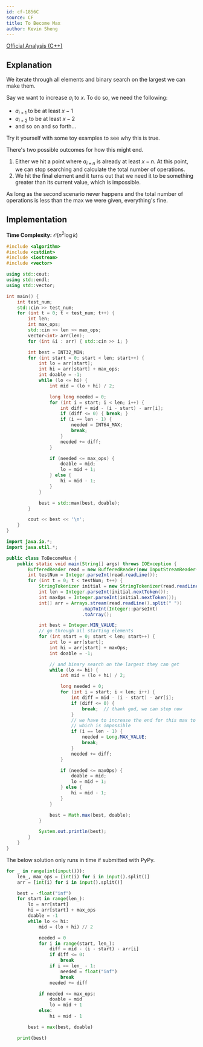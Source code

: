 ```yaml
---
id: cf-1856C
source: CF
title: To Become Max
author: Kevin Sheng
---
```


[Official Analysis (C++)](https://codeforces.com/blog/entry/119058)

## Explanation

We iterate through all elements and binary search on the largest we can make them.

Say we want to increase $a_i$ to $x$.
To do so, we need the following:
* $a_{i+1}$ to be at least $x-1$
* $a_{i+2}$ to be at least $x-2$
* and so on and so forth...

Try it yourself with some toy examples to see why this is true.

There's two possible outcomes for how this might end.
1. Either we hit a point where $a_{i+n}$ is already at least $x-n$.
   At this point, we can stop searching and calculate the total number of operations.
2. We hit the final element and it turns out that we need it to be something greater
   than its current value, which is impossible.

As long as the second scenario never happens and the total number of
operations is less than the max we were given, everything's fine.

## Implementation

**Time Complexity:** $\mathcal{O}(n^2 \log k)$

<LanguageSection>
<CPPSection>

```cpp
#include <algorithm>
#include <cstdint>
#include <iostream>
#include <vector>

using std::cout;
using std::endl;
using std::vector;

int main() {
	int test_num;
	std::cin >> test_num;
	for (int t = 0; t < test_num; t++) {
		int len;
		int max_ops;
		std::cin >> len >> max_ops;
		vector<int> arr(len);
		for (int &i : arr) { std::cin >> i; }

		int best = INT32_MIN;
		for (int start = 0; start < len; start++) {
			int lo = arr[start];
			int hi = arr[start] + max_ops;
			int doable = -1;
			while (lo <= hi) {
				int mid = (lo + hi) / 2;

				long long needed = 0;
				for (int i = start; i < len; i++) {
					int diff = mid - (i - start) - arr[i];
					if (diff <= 0) { break; }
					if (i == len - 1) {
						needed = INT64_MAX;
						break;
					}
					needed += diff;
				}

				if (needed <= max_ops) {
					doable = mid;
					lo = mid + 1;
				} else {
					hi = mid - 1;
				}
			}

			best = std::max(best, doable);
		}

		cout << best << '\n';
	}
}
```

</CPPSection>
<JavaSection>

```java
import java.io.*;
import java.util.*;

public class ToBecomeMax {
	public static void main(String[] args) throws IOException {
		BufferedReader read = new BufferedReader(new InputStreamReader(System.in));
		int testNum = Integer.parseInt(read.readLine());
		for (int t = 0; t < testNum; t++) {
			StringTokenizer initial = new StringTokenizer(read.readLine());
			int len = Integer.parseInt(initial.nextToken());
			int maxOps = Integer.parseInt(initial.nextToken());
			int[] arr = Arrays.stream(read.readLine().split(" "))
			                .mapToInt(Integer::parseInt)
			                .toArray();

			int best = Integer.MIN_VALUE;
			// go through all starting elements
			for (int start = 0; start < len; start++) {
				int lo = arr[start];
				int hi = arr[start] + maxOps;
				int doable = -1;

				// and binary search on the largest they can get
				while (lo <= hi) {
					int mid = (lo + hi) / 2;

					long needed = 0;
					for (int i = start; i < len; i++) {
						int diff = mid - (i - start) - arr[i];
						if (diff <= 0) {
							break;  // thank god, we can stop now
						}
						// we have to increase the end for this max to work
						// which is impossible
						if (i == len - 1) {
							needed = Long.MAX_VALUE;
							break;
						}
						needed += diff;
					}

					if (needed <= maxOps) {
						doable = mid;
						lo = mid + 1;
					} else {
						hi = mid - 1;
					}
				}

				best = Math.max(best, doable);
			}

			System.out.println(best);
		}
	}
}
```

</JavaSection>
<PySection>

<Warning>

The below solution only runs in time if submitted with PyPy.

</Warning>

```py
for _ in range(int(input())):
	len_, max_ops = [int(i) for i in input().split()]
	arr = [int(i) for i in input().split()]

	best = -float("inf")
	for start in range(len_):
		lo = arr[start]
		hi = arr[start] + max_ops
		doable = -1
		while lo <= hi:
			mid = (lo + hi) // 2

			needed = 0
			for i in range(start, len_):
				diff = mid - (i - start) - arr[i]
				if diff <= 0:
					break
				if i == len_ - 1:
					needed = float("inf")
					break
				needed += diff

			if needed <= max_ops:
				doable = mid
				lo = mid + 1
			else:
				hi = mid - 1

		best = max(best, doable)

	print(best)
```

</PySection>
</LanguageSection>

